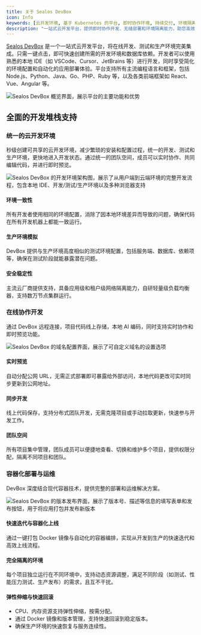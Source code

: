 ```yaml
---
title: 关于 Sealos DevBox
icon: Info
keywords: [云开发环境, 基于 Kubernetes 的平台, 即时协作环境, 持续交付, 环境隔离, 云原生基础设施, DevBox, Sealos, 集成开发平台, 无缝部署]
description: "一站式云开发平台，提供即时协作开发、无缝部署和环境隔离能力，助您高效管理开发工作流程，轻松实现团队协作。"
---
```


[Sealos DevBox](https://sealos.run/devbox) 是一个一站式云开发平台，将在线开发、测试和生产环境完美集成。只需一键点击，即可快速创建所需的开发环境和数据库依赖。开发者可以使用熟悉的本地 IDE（如 VSCode、Cursor、JetBrains 等）进行开发，同时享受简化的环境配置和自动化的应用部署体验。平台支持所有主流编程语言和框架，包括 Node.js、Python、Java、Go、PHP、Ruby 等，以及各类前端框架如 React、Vue、Angular 等。

![Sealos DevBox 概览界面，展示平台的主要功能和优势](./images/sealos-devbox-overview.zh-cn.jpg)

## 全面的开发堆栈支持

### 统一的云开发环境

秒级创建可共享的云开发环境，减少繁琐的安装和配置过程，统一的开发、测试和生产环境，更快地进入开发状态。通过统一的团队空间，成员可以实时协作、共同编辑代码，并进行即时预览。

![Sealos DevBox 的开发环境架构图，展示了从用户端到云端环境的完整开发流程，包含本地 IDE、开发/测试/生产环境以及多种浏览器支持](./images/sealos-devbox-architecture.zh-cn.png)

#### 环境一致性
所有开发者使用相同的环境配置，消除了因本地环境差异而导致的问题，确保代码在所有开发机器上都能一致运行。

#### 生产环境模拟
DevBox 提供与生产环境高度相似的测试环境配置，包括服务端、数据库、依赖项等，确保在测试阶段就能暴露潜在问题。

#### 安全稳定性
主流云厂商提供支持，具备应用级和租户级网络隔离能力，自研轻量级负载均衡器，支持数万节点集群运行。

### 在线协作开发

通过 DevBox 远程连接，项目代码线上存储，本地 AI 编码，同时支持实时协作和即时预览功能。

![Sealos DevBox 的域名配置界面，展示了可自定义域名的设置选项](./images/sealos-devbox-domain.zh-cn.svg)

#### 实时预览
自动分配公网 URL，无需正式部署即可暴露给外部访问，本地代码更改可实时同步更新到公网地址。

#### 同步开发
线上代码保存，支持分布式团队开发，无需克隆项目或手动拉取更新，快速参与开发工作。

#### 团队空间
所有项目集中管理，团队成员可以便捷地查看、切换和维护多个项目，提供权限分配，隔离不同项目和团队。

### 容器化部署与运维

DevBox 深度结合现代容器技术，提供完整的部署和运维解决方案。

![Sealos DevBox 的版本发布界面，展示了版本号、描述等信息的填写表单和发布按钮，用于将应用打包并发布新版本](./images/sealos-devbox-release.zh-cn.svg)

#### 快速迭代与容器化上线
通过一键打包 Docker 镜像与自动化的容器编排，实现从开发到生产的快速迭代和高效上线流程。

#### 完全隔离的环境
每个项目独立运行在不同环境中，支持动态资源调整，满足不同阶段（如测试、性能压力测试、生产发布）的需求，且互不干扰。

#### 弹性伸缩与快速回滚
- CPU、内存资源支持弹性伸缩，按需分配。
- 通过 Docker 镜像和版本管理，支持快速回滚到稳定版本。
- 确保生产环境的快速恢复与服务连续性。
